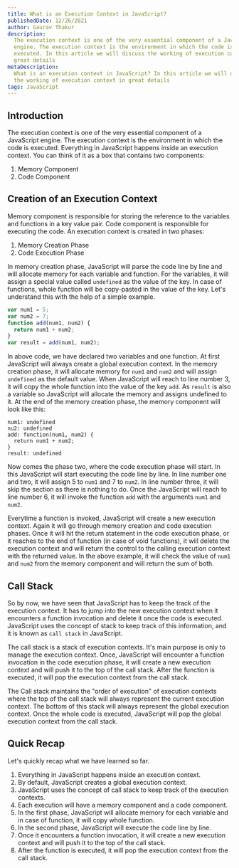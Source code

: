 ```yaml
---
title: What is an Execution Context in JavaScript?
publishedDate: 12/26/2021
author: Gaurav Thakur
description:
  The execution context is one of the very essential component of a JavaScript
  engine. The execution context is the environment in which the code is
  executed. In this article we will discuss the working of execution context in
  great details
metaDescription:
  What is an execution context in JavaScript? In this article we will discuss
  the working of execution context in great details
tags: JavaScript
---
```


## Introduction

The execution context is one of the very essential component of a JavaScript
engine. The execution context is the environment in which the code is executed.
Everything in JavaScript happens inside an execution context. You can think of
it as a box that contains two components:

1. Memory Component
2. Code Component

## Creation of an Execution Context

Memory component is responsible for storing the reference to the variables and
functions in a key value pair. Code component is responsible for executing the
code. An execution context is created in two phases:

1. Memory Creation Phase
2. Code Execution Phase

In memory creation phase, JavaScript will parse the code line by line and will
allocate memory for each variable and function. For the variables, it will
assign a special value called `undefined` as the value of the key. In case of
functions, whole function will be copy-pasted in the value of the key. Let's
understand this with the help of a simple example.

```javascript
var num1 = 5;
var num2 = 7;
function add(num1, num2) {
  return num1 + num2;
}
var result = add(num1, num2);
```

In above code, we have declared two variables and one function. At first
JavaScript will always create a global execution context. In the memory creation
phase, it will allocate memory for `num1` and `num2` and will assign `undefined`
as the default value. When JavaScript will reach to line number 3, it will copy
the whole function into the value of the key `add`. As `result` is also a
variable so JavaScript will allocate the memory and assigns undefined to it. At
the end of the memory creation phase, the memory component will look like this:

```placeholder
num1: undefined
nu2: undefined
add: function(num1, num2) {
  return num1 + num2;
}
result: undefined
```

Now comes the phase two, where the code execution phase will start. In this
JavaScript will start executing the code line by line. In line number one and
two, it will assign 5 to `num1` and 7 to `num2`. In line number three, it will
skip the section as there is nothing to do. Once the JavaScript will reach to
line number 6, it will invoke the function `add` with the arguments `num1` and
`num2`.

Everytime a function is invoked, JavaScript will create a new execution context.
Again it will go through memory creation and code execution phases. Once it will
hit the return statement in the code execution phase, or it reaches to the end
of function (in case of void functions), it will delete the execution context
and will return the control to the calling execution context with the returned
value. In the above example, it will check the value of `num1` and `num2` from
the memory component and will return the sum of both.

## Call Stack

So by now, we have seen that JavaScript has to keep the track of the execution
context. It has to jump into the new execution context when it encounters a
function invocation and delete it once the code is executed. JavaScript uses the
concept of stack to keep track of this information, and it is known as
`call stack` in JavaScript.

The call stack is a stack of execution contexts. It's main purpose is only to
manage the execution context. Once, JavaScript will encounter a function
invocation in the code execution phase, it will create a new execution context
and will push it to the top of the call stack. After the function is executed,
it will pop the execution context from the call stack.

The Call stack maintains the "order of execution" of execution contexts where
the top of the call stack will always represent the current execution context.
The bottom of this stack will always represent the global execution context.
Once the whole code is executed, JavaScript will pop the global execution
context from the call stack.

## Quick Recap

Let's quickly recap what we have learned so far.

1. Everything in JavaScript happens inside an execution context.
2. By default, JavaScript creates a global execution context.
3. JavaScript uses the concept of call stack to keep track of the execution
   contexts.
4. Each execution will have a memory component and a code component.
5. In the first phase, JavaScript will allocate memory for each variable and in
   case of function, it will copy whole function.
6. In the second phase, JavaScript will execute the code line by line.
7. Once it encounters a function invocation, it will create a new execution
   context and will push it to the top of the call stack.
8. After the function is executed, it will pop the execution context from the
   call stack.
